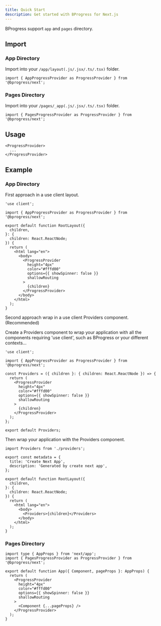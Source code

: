 ```yaml
---
title: Quick Start
description: Get started with BProgress for Next.js
---
```


BProgress support `app` and `pages` directory.

## Import

### App Directory

Import into your `/app/layout(.js/.jsx/.ts/.tsx)` folder.

```tsx
import { AppProgressProvider as ProgressProvider } from '@bprogress/next';
```

### Pages Directory

Import into your `/pages/_app(.js/.jsx/.ts/.tsx)` folder.

```tsx
import { PagesProgressProvider as ProgressProvider } from '@bprogress/next';
```

## Usage

```tsx
<ProgressProvider>
  ...
</ProgressProvider>
```

## Example

### App Directory

First approach in a use client layout.

```tsx title="app/layout.tsx"
'use client';

import { AppProgressProvider as ProgressProvider } from '@bprogress/next';

export default function RootLayout({
  children,
}: {
  children: React.ReactNode;
}) {
  return (
    <html lang="en">
      <body>
        <ProgressProvider 
          height="4px"
          color="#fffd00"
          options={{ showSpinner: false }}
          shallowRouting
        >
          {children}
        </ProgressProvider>
      </body>
    </html>
  );
}
```

Second approach wrap in a use client Providers component. (Recommended)

Create a Providers component to wrap your application with all the components requiring 'use client', such as BProgress or your different contexts...

```tsx title="app/providers.tsx"
'use client';

import { AppProgressProvider as ProgressProvider } from '@bprogress/next';

const Providers = ({ children }: { children: React.ReactNode }) => {
  return (
    <ProgressProvider 
      height="4px"
      color="#fffd00"
      options={{ showSpinner: false }}
      shallowRouting
    >
      {children}
    </ProgressProvider>
  );
};

export default Providers;
```

Then wrap your application with the Providers component.

```tsx title="app/layout.tsx"
import Providers from './providers';

export const metadata = {
  title: 'Create Next App',
  description: 'Generated by create next app',
};

export default function RootLayout({
  children,
}: {
  children: React.ReactNode;
}) {
  return (
    <html lang="en">
      <body>
        <Providers>{children}</Providers>
      </body>
    </html>
  );
}
```

### Pages Directory

```tsx title="pages/_app.tsx"
import type { AppProps } from 'next/app';
import { PagesProgressProvider as ProgressProvider } from '@bprogress/next';

export default function App({ Component, pageProps }: AppProps) {
  return (
    <ProgressProvider
      height="4px"
      color="#fffd00"
      options={{ showSpinner: false }}
      shallowRouting
    >
      <Component {...pageProps} />
    </ProgressProvider>
  );
}
```


